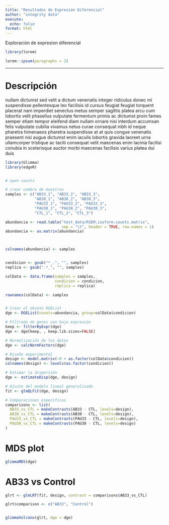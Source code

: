 ```yaml
---
title: "Resultados de Expresión Diferencial"
author: "integrity data"
execute:
  echo: false
format: html
---
```




Exploración de expresion diferencial 

```r
library(lorem)

lorem::ipsum(paragraphs = 2)
```


***


# Descripción

nullam dictumst sed velit a dictum venenatis integer ridiculus donec mi suspendisse pellentesque leo facilisis id cursus feugiat feugiat torquent placerat nam imperdiet senectus metus semper sagittis platea arcu cum lobortis velit phasellus vulputate fermentum primis ac dictumst proin fames semper etiam tempor eleifend diam nullam ornare nisi interdum accumsan felis vulputate cubilia vivamus netus curae consequat nibh id neque pharetra himenaeos pharetra suspendisse at at quis congue venenatis praesent nisi augue dictumst enim iaculis lobortis gravida laoreet urna ullamcorper tristique ac taciti consequat velit maecenas enim lacinia facilisi conubia in scelerisque auctor morbi maecenas facilisis varius platea dui duis


```r
library(Glimma)
library(edgeR)


# open counts

# crear nombre de muestras
samples <- c("AB33_1", "AB33_2", "AB33_3",
             "AB30_1", "AB30_2", "AB30_3",
             "PAU33_1", "PAU33_2", "PAU33_3",
             "PAU30_1", "PAU30_2", "PAU30_3",
             "CTL_1", "CTL_2", "CTL_3")

abundancia <- read.table("test_data/RSEM.isoform.counts.matrix",
                         sep = "\t", header = TRUE, row.names = 1)
abundancia <- as.matrix(abundancia)



colnames(abundancia) <- samples


condicion <- gsub("*_.", "", samples)
replica <- gsub(".*_", "", samples)

colData <- data.frame(samples = samples,
                      condicion = condicion,
                      replica = replica)

rownames(colData) <- samples


# Crear el objeto DGEList
dge <- DGEList(counts=abundancia, group=colData$condicion)

# Filtrado de genes con baja expresión
keep <- filterByExpr(dge)
dge <- dge[keep, , keep.lib.sizes=FALSE]

# Normalización de los datos
dge <- calcNormFactors(dge)
```



```r

# Diseño experimental
design <- model.matrix(~0 + as.factor(colData$condicion))
colnames(design) <- levels(as.factor(condicion))

# Estimar la dispersión
dge <- estimateDisp(dge, design)

# Ajuste del modelo lineal generalizado
fit <- glmQLFit(dge, design)

# Comparaciones específicas
comparisons <- list(
  AB33_vs_CTL = makeContrasts(AB33 - CTL, levels=design),
  AB30_vs_CTL = makeContrasts(AB30 - CTL, levels=design),
  PAU33_vs_CTL = makeContrasts(PAU33 - CTL, levels=design),
  PAU30_vs_CTL = makeContrasts(PAU30 - CTL, levels=design)
)

```



#  MDS plot 

```r

glimmaMDS(dge)


```

# AB33 vs Control 

```r

glrt <- glmLRT(fit, design, contrast = comparisons$AB33_vs_CTL)

glrt$comparison <- c("AB33", "Control")


glimmaVolcano(glrt, dge = dge)
```
